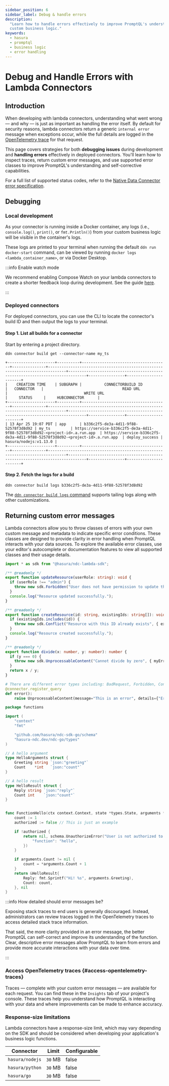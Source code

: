 ```yaml
---
sidebar_position: 6
sidebar_label: Debug & handle errors
description:
  "Learn how to handle errors effectively to improve PromptQL's understanding and accuracy when interacting with your
  custom business logic."
keywords:
  - hasura
  - promptql
  - business logic
  - error handling
---
```



# Debug and Handle Errors with Lambda Connectors

## Introduction

When developing with lambda connectors, understanding what went wrong — and why — is just as important as handling the
error itself. By default for security reasons, lambda connectors return a generic `internal error` message when
exceptions occur, while the full details are logged in the [OpenTelemetry trace](#access-opentelemetry-traces) for that
request.

This page covers strategies for both **debugging issues** during development and **handling errors** effectively in
deployed connectors. You'll learn how to inspect traces, return custom error messages, and use supported error classes
to improve PromptQL's understanding and self-corrective capabilities.

For a full list of supported status codes, refer to the
[Native Data Connector error specification](https://hasura.github.io/ndc-spec/specification/error-handling.html).

## Debugging

### Local development

As your connector is running inside a Docker container, any logs (i.e., `console.log()`, `print()`, or `fmt.Println()`)
from your custom business logic will be visible in the container's logs.

These logs are printed to your terminal when running the default `ddn run docker-start` command, can be viewed by
running `docker logs <lambda_container_name>`, or via Docker Desktop.

:::info Enable watch mode

We recommend enabling Compose Watch on your lambda connectors to create a shorter feedback loop during development. See
the guide [here](/business-logic/dev-mode.mdx).

:::

### Deployed connectors

For deployed connectors, you can use the CLI to locate the connector's build ID and then output the logs to your
terminal.

#### Step 1. List all builds for a connector

Start by entering a project directory.

```ddn title="For example, to get the list of builds for a connector named my_ts:"
ddn connector build get --connector-name my_ts
```

```plaintext title="Which will return a list of all builds for my_ts:"
+---------------------+----------+--------------------------------------+---------------+------------------------------------------------------------------------------+------------------------------------------------------------------------------+----------------+-----------------------+
|    CREATION TIME    | SUBGRAPH |          CONNECTORBUILD ID           |   CONNECTOR   |                                   READ URL                                   |                                  WRITE URL                                   |     STATUS     |     HUBCONNECTOR      |
+---------------------+----------+--------------------------------------+---------------+------------------------------------------------------------------------------+------------------------------------------------------------------------------+----------------+-----------------------+
| 13 Apr 25 19:07 PDT | app      | b336c2f5-de3a-4d11-9f88-52578f3d8d92 | my_ts         | https://service-b336c2f5-de3a-4d11-9f88-52578f3d8d92-<project-id>.a.run.app  | https://service-b336c2f5-de3a-4d11-9f88-52578f3d8d92-<project-id>.a.run.app  | deploy_success | hasura/nodejs:v1.13.0 |
+---------------------+----------+--------------------------------------+---------------+------------------------------------------------------------------------------+------------------------------------------------------------------------------+----------------+-----------------------+
```

#### Step 2. Fetch the logs for a build

```ddn title="Then, use the CONNECTORBUILD ID to fetch the logs:"
ddn connector build logs b336c2f5-de3a-4d11-9f88-52578f3d8d92
```

The [`ddn connector build logs` command](/reference/cli/commands/ddn_connector_build_logs.mdx) supports tailing logs
along with other customizations.

## Returning custom error messages

Lambda connectors allow you to throw classes of errors with your own custom message and metadata to indicate specific
error conditions. These classes are designed to provide clarity in error handling when PromptQL interacts with your data
sources. To explore the available error classes, use your editor's autocomplete or documentation features to view all
supported classes and their usage details.

<Tabs groupId="source-preference" className="api-tabs">

<TabItem value="TypeScript" label="TypeScript">

```typescript title="TypeScript examples:" {1,6,14,22}
import * as sdk from "@hasura/ndc-lambda-sdk";

/** @readonly */
export function updateResource(userRole: string): void {
  if (userRole !== "admin") {
    throw new sdk.Forbidden("User does not have permission to update this resource", { role: userRole });
  }
  console.log("Resource updated successfully.");
}

/** @readonly */
export function createResource(id: string, existingIds: string[]): void {
  if (existingIds.includes(id)) {
    throw new sdk.Conflict("Resource with this ID already exists", { existingId: id });
  }
  console.log("Resource created successfully.");
}

/** @readonly */
export function divide(x: number, y: number): number {
  if (y === 0) {
    throw new sdk.UnprocessableContent("Cannot divide by zero", { myErrorMetadata: "stuff", x, y });
  }
  return x / y;
}
```

</TabItem>

<TabItem value="Python" label="Python">

```python title="Python examples:" {4}
# There are different error types including: BadRequest, Forbidden, Conflict, UnprocessableContent, InternalServerError, NotSupported, and BadGateway
@connector.register_query
def error():
    raise UnprocessableContent(message="This is an error", details={"Error": "This is an error!"})
```

</TabItem>

<TabItem value="Go" label="Go">

```go title="Go examples:" {7,29-31}
package functions

import (
	"context"
	"fmt"

	"github.com/hasura/ndc-sdk-go/schema"
	"hasura-ndc.dev/ndc-go/types"
)

// A hello argument
type HelloArguments struct {
	Greeting string `json:"greeting"`
	Count    *int   `json:"count"`
}

// A hello result
type HelloResult struct {
	Reply string `json:"reply"`
	Count int    `json:"count"`
}


func FunctionHello(ctx context.Context, state *types.State, arguments *HelloArguments) (*HelloResult, error) {
	count := 1
	authorized := false // This is just an example

	if !authorized {
		return nil, schema.UnauthorizeError("User is not authorized to perform this operation", map[string]any{
			"function": "hello",
		})
	}

	if arguments.Count != nil {
		count = *arguments.Count + 1
	}
	return &HelloResult{
		Reply: fmt.Sprintf("Hi! %s", arguments.Greeting),
		Count: count,
	}, nil
}
```

</TabItem>

</Tabs>

:::info How detailed should error messages be?

Exposing stack traces to end users is generally discouraged. Instead, administrators can review traces logged in the
OpenTelemetry traces to access detailed stack trace information.

That said, the more clarity provided in an error message, the better PromptQL can self-correct and improve its
understanding of the function. Clear, descriptive error messages allow PromptQL to learn from errors and provide more
accurate interactions with your data over time.

:::

### Access OpenTelemetry traces {#access-opentelemetry-traces}

Traces — complete with your custom error messages — are available for each request. You can find these in the `Insights`
tab of your project's console. These traces help you understand how PromptQL is interacting with your data and where
improvements can be made to enhance accuracy.

### Response-size limitations

Lambda connectors have a response-size limit, which may vary depending on the SDK and should be considered when
developing your application's business logic functions.

| Connector       | Limit   | Configurable |
| --------------- | ------- | ------------ |
| `hasura/nodejs` | `30` MB | false        |
| `hasura/python` | `30` MB | false        |
| `hasura/go`     | `30` MB | false        |
